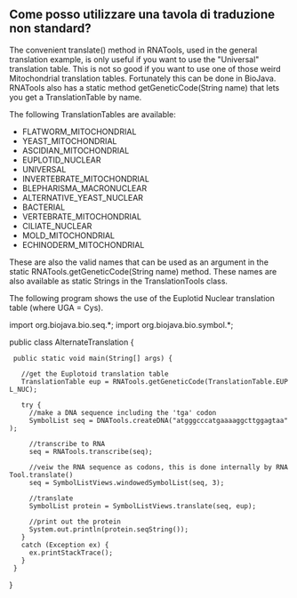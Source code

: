 == Come posso utilizzare una tavola di traduzione non standard? ==

The convenient translate() method in RNATools, used in the general translation example, is only useful if you want to use the "Universal" translation table. This is not so good if you want to use one of those weird Mitochondrial translation tables. Fortunately this can be done in BioJava. RNATools also has a static method getGeneticCode(String name) that lets you get a TranslationTable by name.

The following TranslationTables are available:

* FLATWORM_MITOCHONDRIAL
* YEAST_MITOCHONDRIAL
* ASCIDIAN_MITOCHONDRIAL
* EUPLOTID_NUCLEAR
* UNIVERSAL
* INVERTEBRATE_MITOCHONDRIAL
* BLEPHARISMA_MACRONUCLEAR
* ALTERNATIVE_YEAST_NUCLEAR
* BACTERIAL
* VERTEBRATE_MITOCHONDRIAL
* CILIATE_NUCLEAR
* MOLD_MITOCHONDRIAL
* ECHINODERM_MITOCHONDRIAL

These are also the valid names that can be used as an argument in the static RNATools.getGeneticCode(String name) method. These names are also available as static Strings in the TranslationTools class.

The following program shows the use of the Euplotid Nuclear translation table (where UGA = Cys).

<java>
import org.biojava.bio.seq.*;
import org.biojava.bio.symbol.*;

public class AlternateTranslation {
  public static void main(String[] args) {

    //get the Euplotoid translation table
    TranslationTable eup = RNATools.getGeneticCode(TranslationTable.EUPL_NUC);

    try {
      //make a DNA sequence including the 'tga' codon
      SymbolList seq = DNATools.createDNA("atgggcccatgaaaaggcttggagtaa");

      //transcribe to RNA
      seq = RNATools.transcribe(seq);

      //veiw the RNA sequence as codons, this is done internally by RNATool.translate()
      seq = SymbolListViews.windowedSymbolList(seq, 3);

      //translate
      SymbolList protein = SymbolListViews.translate(seq, eup);

      //print out the protein
      System.out.println(protein.seqString());
    }
    catch (Exception ex) {
      ex.printStackTrace();
    }
  }
}
</java>